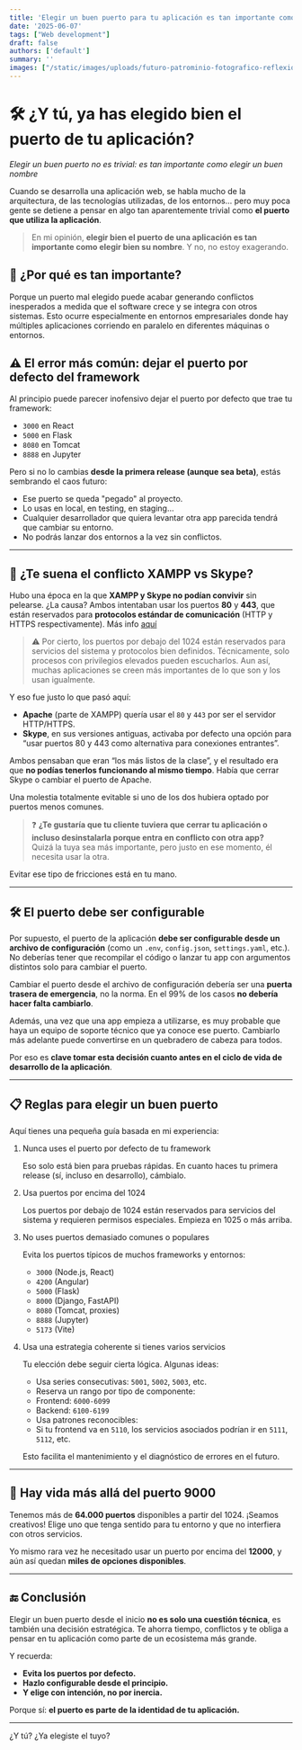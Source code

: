 ```yaml
---
title: 'Elegir un buen puerto para tu aplicación es tan importante como el nombre'
date: '2025-06-07'
tags: ["Web development"]
draft: false
authors: ['default']
summary: ''
images: ["/static/images/uploads/futuro-patrominio-fotografico-reflexiones-aldee/todos.webp"]
---
```


# 🛠️ ¿Y tú, ya has elegido bien el puerto de tu aplicación?
*Elegir un buen puerto no es trivial: es tan importante como elegir un buen nombre*

Cuando se desarrolla una aplicación web, se habla mucho de la arquitectura, de las tecnologías utilizadas, de los entornos... pero muy poca gente se detiene a pensar en algo tan aparentemente trivial como **el puerto que utiliza la aplicación**.

> En mi opinión, **elegir bien el puerto de una aplicación es tan importante como elegir bien su nombre**. Y no, no estoy exagerando.

## 🚩 ¿Por qué es tan importante?

Porque un puerto mal elegido puede acabar generando conflictos inesperados a medida que el software crece y se integra con otros sistemas. Esto ocurre especialmente en entornos empresariales donde hay múltiples aplicaciones corriendo en paralelo en diferentes máquinas o entornos.

## ⚠️ El error más común: dejar el puerto por defecto del framework

Al principio puede parecer inofensivo dejar el puerto por defecto que trae tu framework:

- `3000` en React
- `5000` en Flask
- `8080` en Tomcat
- `8888` en Jupyter

Pero si no lo cambias **desde la primera release (aunque sea beta)**, estás sembrando el caos futuro:

- Ese puerto se queda "pegado" al proyecto.
- Lo usas en local, en testing, en staging…
- Cualquier desarrollador que quiera levantar otra app parecida tendrá que cambiar su entorno.
- No podrás lanzar dos entornos a la vez sin conflictos.

---

## 🧠 ¿Te suena el conflicto XAMPP vs Skype?

Hubo una época en la que **XAMPP y Skype no podían convivir** sin pelearse. ¿La causa? Ambos intentaban usar los puertos **80** y **443**, que están reservados para **protocolos estándar de comunicación** (HTTP y HTTPS respectivamente). Más info [aquí](https://stackoverflow.com/questions/14073985/xampp-apache-server-is-not-starting-after-skype-installation)

> ⚠️ Por cierto, los puertos por debajo del 1024 están reservados para servicios del sistema y protocolos bien definidos. Técnicamente, solo procesos con privilegios elevados pueden escucharlos. Aun así, muchas aplicaciones se creen más importantes de lo que son y los usan igualmente.

Y eso fue justo lo que pasó aquí:

- **Apache** (parte de XAMPP) quería usar el `80` y `443` por ser el servidor HTTP/HTTPS.
- **Skype**, en sus versiones antiguas, activaba por defecto una opción para “usar puertos 80 y 443 como alternativa para conexiones entrantes”.

Ambos pensaban que eran “los más listos de la clase”, y el resultado era que **no podías tenerlos funcionando al mismo tiempo**. Había que cerrar Skype o cambiar el puerto de Apache.

Una molestia totalmente evitable si uno de los dos hubiera optado por puertos menos comunes.

> ❓ **¿Te gustaría que tu cliente tuviera que cerrar tu aplicación o incluso desinstalarla porque entra en conflicto con otra app?**  
> Quizá la tuya sea más importante, pero justo en ese momento, él necesita usar la otra.

Evitar ese tipo de fricciones está en tu mano.

---

## 🛠️ El puerto debe ser configurable

Por supuesto, el puerto de la aplicación **debe ser configurable desde un archivo de configuración** (como un `.env`, `config.json`, `settings.yaml`, etc.). No deberías tener que recompilar el código o lanzar tu app con argumentos distintos solo para cambiar el puerto.

Cambiar el puerto desde el archivo de configuración debería ser una **puerta trasera de emergencia**, no la norma. En el 99% de los casos **no debería hacer falta cambiarlo**.

Además, una vez que una app empieza a utilizarse, es muy probable que haya un equipo de soporte técnico que ya conoce ese puerto. Cambiarlo más adelante puede convertirse en un quebradero de cabeza para todos.

Por eso es **clave tomar esta decisión cuanto antes en el ciclo de vida de desarrollo de la aplicación**.

---

## 📋 Reglas para elegir un buen puerto

Aquí tienes una pequeña guía basada en mi experiencia:

1. Nunca uses el puerto por defecto de tu framework

    Eso solo está bien para pruebas rápidas. En cuanto haces tu primera release (sí, incluso en desarrollo), cámbialo.

2. Usa puertos por encima del 1024

    Los puertos por debajo de 1024 están reservados para servicios del sistema y requieren permisos especiales. Empieza en 1025 o más arriba.

3. No uses puertos demasiado comunes o populares

    Evita los puertos típicos de muchos frameworks y entornos:

    - `3000` (Node.js, React)
    - `4200` (Angular)
    - `5000` (Flask)
    - `8000` (Django, FastAPI)
    - `8080` (Tomcat, proxies)
    - `8888` (Jupyter)
    - `5173` (Vite)

4. Usa una estrategia coherente si tienes varios servicios

    Tu elección debe seguir cierta lógica. Algunas ideas:

    - Usa series consecutivas: `5001`, `5002`, `5003`, etc.
    - Reserva un rango por tipo de componente:
    - Frontend: `6000-6099`
    - Backend: `6100-6199`
    - Usa patrones reconocibles:
    - Si tu frontend va en `5110`, los servicios asociados podrían ir en `5111`, `5112`, etc.

    Esto facilita el mantenimiento y el diagnóstico de errores en el futuro.

---

## 🎯 Hay vida más allá del puerto 9000

Tenemos más de **64.000 puertos** disponibles a partir del 1024. ¡Seamos creativos! Elige uno que tenga sentido para tu entorno y que no interfiera con otros servicios.

Yo mismo rara vez he necesitado usar un puerto por encima del **12000**, y aún así quedan **miles de opciones disponibles**.

---

## 🔚 Conclusión

Elegir un buen puerto desde el inicio **no es solo una cuestión técnica**, es también una decisión estratégica. Te ahorra tiempo, conflictos y te obliga a pensar en tu aplicación como parte de un ecosistema más grande.

Y recuerda:

- **Evita los puertos por defecto.**
- **Hazlo configurable desde el principio.**
- **Y elige con intención, no por inercia.**

Porque sí: **el puerto es parte de la identidad de tu aplicación.**

---

¿Y tú? ¿Ya elegiste el tuyo?
